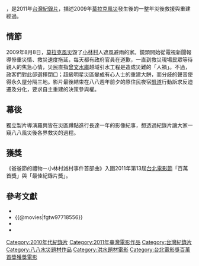 {{Infobox Film
| name               = 爸爸節的禮物
| original_name      = ''{{lang|en|A Gift for Father's Day-The Tragedy of Hsiaolin Village Part 1}}''
| director           = [[羅興階|羅興階]]
| producer           = 王秀齡
| writer             = 
| cinematography     = [[羅興階|羅興階]]
| editing            = 
| sound              = 王秀齡
| studio             = 
| runtime            = 90 分鐘
| released           = {{film date|2011}}
| country            = {{台灣電影產地}}
| language           = 華語
| budget             = 
| followed_by        = 天上掉下來的禮物─小林滅村事件二部曲
}}

{{engname|《爸爸節的禮物－小林村滅村事件首部曲》|''A Gift for Father's Day-The Tragedy of Hsiaolin Village Part 1''}}，是2011年[[台灣|台灣]][[紀錄片|紀錄片]]，描述2009年[[莫拉克風災|莫拉克風災]]發生後的一整年災後救援與重建經過。

==情節==
2009年8月8日，[[莫拉克風災|莫拉克風災]]毀了[[小林村|小林村]]人遮風避雨的家。鏡頭開始從電視新聞報導慘重災情、救災速度拖延，每天都有政府官員在道歉，一直到救災現場民眾等待親人的焦急心情，災民直指[[曾文水庫|曾文水庫]]越域引水工程是造成災難的「人禍」。不過，政客們對此卻選擇閉口；超級明星災區變成有心人士的重建大餅，而分歧的聲音使得永久屋分隔三地。影片最後結束在八八週年前夕的原住民夜宿[[凱道|凱道]]行動訴求反迫遷及分化，要求自主重建的決策參與權。

==幕後==
獨立製片導演羅興皆在災區蹲點進行長達一年的影像紀事，想透過紀錄片讓大家一窺八八風災後各界救災的過程。

==獲獎==
《爸爸節的禮物－小林村滅村事件首部曲》入圍2011年第13屆[[台北電影節|台北電影節]]「百萬首獎」與「最佳紀錄片獎」。

==參考文獻==
*{{imdb title|13143878}}
*{{@movies|fgtw97718556}}
*{{Mtime|148472}}
*{{douban}}

{{莫拉克風災}}

[[Category:2010年代紀錄片|Category:2010年代紀錄片]]
[[Category:2011年臺灣電影作品|Category:2011年臺灣電影作品]]
[[Category:台灣紀錄片|Category:台灣紀錄片]]
[[Category:八八水災題材作品|Category:八八水災題材作品]]
[[Category:洪水題材電影|Category:洪水題材電影]]
[[Category:台北電影獎百萬首獎獲獎電影|Category:台北電影獎百萬首獎獲獎電影]]